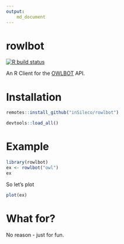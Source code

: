 ```yaml
---
output: 
    md_document
--- 
```


# rowlbot
[![R build status](https://github.com/inSileco/rowlbot/workflows/R-CMD-check/badge.svg)](https://github.com/inSileco/rowlbot/actions)

An R Client for the [OWLBOT](https://owlbot.info/) API. 


# Installation 

```R
remotes::install_github("inSileco/rowlbot")
```

```R
devtools::load_all()
```


# Example 

```R
library(rowlbot)
ex <- rowlbot("owl")
ex
```

So let's plot

```R
plot(ex)
```

# What for? 

No reason - just for fun.